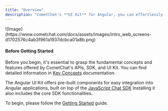 ```yaml
---
title: "Overview"
description: "CometChat's **UI Kit** for Angular, you can effortlessly build a chat app equipped with all the essential messaging features, along with customizable options tailored to your application requirements. This **UI Kit** comprises prebuilt UI components organized into smaller modules and components, each configurable to meet your specific needs."
---
```




<Frame>
![Image](https://www.cometchat.com/docs/assets/images/intro_web_screens-d1702576c4ab3f961a1937dcbca01a8b.png)
</Frame>


<CardGroup>
<Card
  title="Angular Sample App"
  icon="angular"
  iconType="solid"
  href="https://github.com/cometchat-pro/cometchat-chat-sample-app-angular/tree/v4"
  horizontal
/>
</CardGroup>

#### Before Getting Started

Before you begin, it's essential to grasp the fundamental concepts and features offered by CometChat's APIs, SDK, and UI Kit. You can find detailed information in [Key Concepts](https://www.cometchat.com/docs/fundamentals/key-concepts) documentation.

The Angular UI Kit offers pre-built components for easy integration into Angular applications, built on top of the [JavaScript Chat SDK](https://www.cometchat.com/docs/sdk/javascript/overview) Installing it also includes the core SDK functionalities.

To begin, please follow the [Getting Started](https://www.cometchat.com/docs/ui-kit/angular/getting-started) guide.


